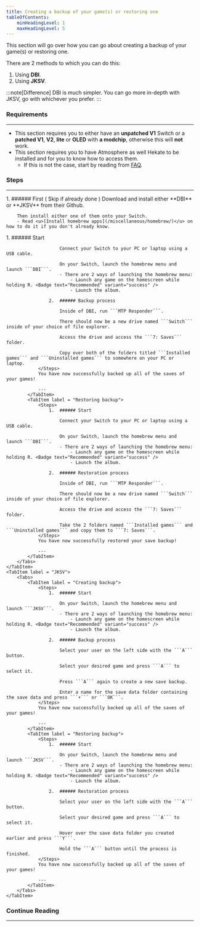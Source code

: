 ```yaml
---
title: Creating a backup of your game(s) or restoring one
tableOfContents:
    minHeadingLevel: 1
    maxHeadingLevel: 5
---
```



This section will go over how you can go about creating a backup of your game(s) or restoring one.

There are 2 methods to which you can do this:

1. Using **DBI**.
2. Using **JKSV**.

:::note[Difference]
DBI is much simpler. You can go more in-depth with JKSV, go with whichever you prefer.
:::

### Requirements

---

- This section requires you to either have an **unpatched V1** Switch or a **patched V1**, **V2**, **lite** or **OLED** with **a modchip**, otherwise this will **not** work.
- This section requires you to have Atmosphere as well Hekate to be installed and for you to know how to access them.
  - If this is not the case, start by reading from <u>[FAQ](/introduction/faq/)</u>.

### Steps

---

<Steps>
    1.  ###### First ( Skip if already done )
        Download and install either **DBI** or **JKSV** from their Github.

        Then install either one of them onto your Switch.
        - Read <u>[Install homebrew apps](/miscellaneous/homebrew/)</u> on how to do it if you don't already know.
</Steps>

<Tabs>
    <TabItem label = "DBI">
        <Tabs>
            <TabItem label = "Creating backup">
                <Steps>
                    1.  ###### Start

                        Connect your Switch to your PC or laptop using a USB cable.

                        On your Switch, launch the homebrew menu and launch ```DBI```.
                        - There are 2 ways of launching the homebrew menu:
                            - Launch any game on the homescreen while holding R. <Badge text="Recommended" variant="success" />
                            - Launch the album.

                    2.  ###### Backup process

                        Inside of DBI, run ```MTP Responder```.

                        There should now be a new drive named ```Switch``` inside of your choice of file explorer.

                        Access the drive and access the ```7: Saves``` folder.

                        Copy over both of the folders titled ```Installed games``` and ```Uninstalled games``` to somewhere on your PC or laptop.
                </Steps>
                You have now successfully backed up all of the saves of your games!

                ---
            </TabItem>
            <TabItem label = "Restoring backup">
                <Steps>
                    1.  ###### Start

                        Connect your Switch to your PC or laptop using a USB cable.

                        On your Switch, launch the homebrew menu and launch ```DBI```.
                        - There are 2 ways of launching the homebrew menu:
                            - Launch any game on the homescreen while holding R. <Badge text="Recommended" variant="success" />
                            - Launch the album.

                    2.  ###### Restoration process

                        Inside of DBI, run ```MTP Responder```.

                        There should now be a new drive named ```Switch``` inside of your choice of file explorer.

                        Access the drive and access the ```7: Saves``` folder.

                        Take the 2 folders named ```Installed games``` and ```Uninstalled games``` and copy them to ```7: Saves```.
                </Steps>
                You have now successfully restored your save backup!

                ---
            </TabItem>
        </Tabs>
    </TabItem>
    <TabItem label = "JKSV">
        <Tabs>
            <TabItem label = "Creating backup">
                <Steps>
                    1.  ###### Start

                        On your Switch, launch the homebrew menu and launch ```JKSV```.
                        - There are 2 ways of launching the homebrew menu:
                            - Launch any game on the homescreen while holding R. <Badge text="Recommended" variant="success" />
                            - Launch the album.

                    2.  ###### Backup process

                        Select your user on the left side with the ```A``` button.

                        Select your desired game and press ```A``` to select it.

                        Press ```A``` again to create a new save backup.

                        Enter a name for the save data folder containing the save data and press ```+``` or ```OK```.
                </Steps>
                You have now successfully backed up all of the saves of your games!

                ---
            </TabItem>
            <TabItem label = "Restoring backup">
                <Steps>
                    1.  ###### Start

                        On your Switch, launch the homebrew menu and launch ```JKSV```.
                        - There are 2 ways of launching the homebrew menu:
                            - Launch any game on the homescreen while holding R. <Badge text="Recommended" variant="success" />
                            - Launch the album.

                    2.  ###### Restoration process

                        Select your user on the left side with the ```A``` button.

                        Select your desired game and press ```A``` to select it.

                        Hover over the save data folder you created earlier and press ```Y```.

                        Hold the ```A``` button until the process is finished.
                </Steps>
                You have now successfully backed up all of the saves of your games!

                ---
            </TabItem>
        </Tabs>
    </TabItem>
</Tabs>

### Continue Reading

---